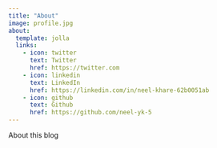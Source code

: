 ```yaml
---
title: "About"
image: profile.jpg
about:
  template: jolla
  links:
    - icon: twitter
      text: Twitter
      href: https://twitter.com
    - icon: linkedin
      text: LinkedIn
      href: https://linkedin.com/in/neel-khare-62b0051ab
    - icon: github
      text: Github
      href: https://github.com/neel-yk-5
---
```


About this blog
